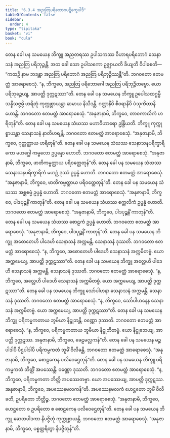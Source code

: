 ```yaml
---
title: "6.3.4 အညတြပရိဘောဂပဋိက္ခေပါဒိ"
tableOfContents: false
sidebar:
  order: 4
type: "tipitaka"
basket: "vi"
book: "cula"
---
```



<DynamicBreadcrumb />

<Division number="324" book="cula" e="ch" v="4" p="327">

<Paragraph number="1415" book="cula">
တေန ခေါ ပန သမယေန ဘိက္ခူ အညတရဿ ဥပါသကဿ ဝိဟာရပရိဘောဂံ သေနာသနံ အညတြ ပရိဘုဉ္ဇန္တိ. အထ ခေါ သော ဥပါသကော ဥဇ္ဈာယတိ ခိယျတိ ဝိပါစေတိ—  “ကထဉှိ နာမ ဘဒန္တာ အညတြ ပရိဘောဂံ အညတြ ပရိဘုဉ္ဇိဿန္တီ”တိ. ဘဂဝတော ဧတမတ္ထံ အာရောစေသုံ. “န, ဘိက္ခဝေ, အညတြ ပရိဘောဂေါ အညတြ ပရိဘုဉ္ဇိတဗ္ဗော. ယော ပရိဘုဉ္ဇေယျ, အာပတ္တိ ဒုက္ကဋဿာ”တိ.
</Paragraph>

<Paragraph number="1416" book="cula">
တေန ခေါ ပန သမယေန ဘိက္ခူ ဥပေါသထဂ္ဂမ္ပိ သန္နိသဇ္ဇမ္ပိ ဟရိတုံ ကုက္ကုစ္စာယန္တာ ဆမာယ နိသီဒန္တိ. ဂတ္တာနိပိ စီဝရာနိပိ ပံသုကိတာနိ ဟောန္တိ. ဘဂဝတော ဧတမတ္ထံ အာရောစေသုံ. “အနုဇာနာမိ, ဘိက္ခဝေ, တာဝကာလိကံ ဟရိတုန်”တိ.
</Paragraph>

<Paragraph number="1417" book="cula">
တေန ခေါ ပန သမယေန သံဃဿ မဟာဝိဟာရော ဥန္ဒြိယတိ. ဘိက္ခူ ကုက္ကုစ္စာယန္တာ သေနာသနံ နာတိဟရန္တိ. ဘဂဝတော ဧတမတ္ထံ အာရောစေသုံ. “အနုဇာနာမိ, ဘိက္ခဝေ, ဂုတ္တတ္ထာယ ဟရိတုန်”တိ.
</Paragraph>

<Paragraph number="1418" book="cula">
တေန ခေါ ပန သမယေန သံဃဿ သေနာသနပရိက္ခာရိကော မဟဂ္ဃေါ ကမ္ဗလော ဥပ္ပန္နော ဟောတိ. ဘဂဝတော ဧတမတ္ထံ အာရောစေသုံ. “အနုဇာနာမိ, ဘိက္ခဝေ, ဖာတိကမ္မတ္ထာယ ပရိဝတ္တေတုန်”တိ.
</Paragraph>

<Paragraph number="1419" book="cula">
တေန ခေါ ပန သမယေန သံဃဿ သေနာသနပရိက္ခာရိကံ မဟဂ္ဃံ ဒုဿံ ဥပ္ပန္နံ ဟောတိ. ဘဂဝတော ဧတမတ္ထံ အာရောစေသုံ. “အနုဇာနာမိ, ဘိက္ခဝေ, ဖာတိကမ္မတ္ထာယ ပရိဝတ္တေတုန်”တိ.
</Paragraph>

<Paragraph number="1420" book="cula">
တေန ခေါ ပန သမယေန သံဃဿ အစ္ဆစမ္မံ ဥပ္ပန္နံ ဟောတိ. ဘဂဝတော ဧတမတ္ထံ အာရောစေသုံ. “အနုဇာနာမိ, ဘိက္ခဝေ, ပါဒပုဉ္ဆနိံ ကာတုန်”တိ.
</Paragraph>

<Paragraph number="1421" book="cula">
တေန ခေါ ပန သမယေန သံဃဿ စက္ကလိကံ ဥပ္ပန္နံ ဟောတိ. ဘဂဝတော ဧတမတ္ထံ အာရောစေသုံ. “အနုဇာနာမိ, ဘိက္ခဝေ, ပါဒပုဉ္ဆနိံ ကာတုန်”တိ.
</Paragraph>

<Paragraph number="1422" book="cula">
တေန ခေါ ပန သမယေန သံဃဿ စောဠကံ ဥပ္ပန္နံ ဟောတိ. ဘဂဝတော ဧတမတ္ထံ အာရောစေသုံ. “အနုဇာနာမိ, ဘိက္ခဝေ, ပါဒပုဉ္ဆနိံ ကာတုန်”တိ.
</Paragraph>

<Paragraph number="1423" book="cula">
တေန ခေါ ပန သမယေန ဘိက္ခူ အဓောတေဟိ ပါဒေဟိ သေနာသနံ အက္ကမန္တိ. သေနာသနံ ဒုဿတိ. ဘဂဝတော ဧတမတ္ထံ အာရောစေသုံ. “န, ဘိက္ခဝေ, အဓောတေဟိ ပါဒေဟိ သေနာသနံ အက္ကမိတဗ္ဗံ. ယော အက္ကမေယျ, အာပတ္တိ ဒုက္ကဋဿာ”တိ.
</Paragraph>

<Paragraph number="1424" book="cula">
တေန ခေါ ပန သမယေန ဘိက္ခူ အလ္လေဟိ ပါဒေဟိ သေနာသနံ အက္ကမန္တိ. သေနာသနံ ဒုဿတိ. ဘဂဝတော ဧတမတ္ထံ အာရောစေသုံ. “န, ဘိက္ခဝေ, အလ္လေဟိ ပါဒေဟိ သေနာသနံ အက္ကမိတဗ္ဗံ. ယော အက္ကမေယျ, အာပတ္တိ ဒုက္ကဋဿာ”တိ.
</Paragraph>

<Paragraph number="1425" book="cula">
တေန ခေါ ပန သမယေန ဘိက္ခူ သော်ပါဟနာ သေနာသနံ အက္ကမန္တိ. သေနာသနံ ဒုဿတိ. ဘဂဝတော ဧတမတ္ထံ အာရောစေသုံ. “န, ဘိက္ခဝေ, သော်ပါဟနေန သေနာသနံ အက္ကမိတဗ္ဗံ. ယော အက္ကမေယျ, အာပတ္တိ ဒုက္ကဋဿာ”တိ.
</Paragraph>

<Paragraph number="1426" book="cula">
တေန ခေါ ပန သမယေန ဘိက္ခူ ပရိကမ္မကတာယ ဘူမိယာ နိဋ္ဌုဘန္တိ. ဝဏ္ဏော ဒုဿတိ. ဘဂဝတော ဧတမတ္ထံ အာရောစေသုံ. “န, ဘိက္ခဝေ, ပရိကမ္မကတာယ ဘူမိယာ နိဋ္ဌုဘိတဗ္ဗံ. ယော နိဋ္ဌုဘေယျ, အာပတ္တိ ဒုက္ကဋဿ. အနုဇာနာမိ, ဘိက္ခဝေ, ခေဠမလ္လကန်”တိ.
</Paragraph>

<Paragraph number="1427" book="cula">
တေန ခေါ ပန သမယေန မဉ္စပါဒါပိ ပီဌပါဒါပိ ပရိကမ္မကတံ ဘူမိံ ဝိလိခန္တိ. ဘဂဝတော ဧတမတ္ထံ အာရောစေသုံ. “အနုဇာနာမိ, ဘိက္ခဝေ, စောဠကေန ပလိဝေဌေတုန်”တိ.
</Paragraph>

<Paragraph number="1428" book="cula">
တေန ခေါ ပန သမယေန ဘိက္ခူ ပရိကမ္မကတံ ဘိတ္တိံ အပဿေန္တိ. ဝဏ္ဏော ဒုဿတိ. ဘဂဝတော ဧတမတ္ထံ အာရောစေသုံ. “န, ဘိက္ခဝေ, ပရိကမ္မကတာ ဘိတ္တိ အပဿေတဗ္ဗာ. ယော အပဿေယျ, အာပတ္တိ ဒုက္ကဋဿ. အနုဇာနာမိ, ဘိက္ခဝေ, အပဿေနဖလကန်”တိ. အပဿေနဖလကံ ဟေဋ္ဌတော ဘူမိံ ဝိလိခတိ, ဥပရိတော ဘိတ္တိဉ္စ. ဘဂဝတော ဧတမတ္ထံ အာရောစေသုံ. “အနုဇာနာမိ, ဘိက္ခဝေ, ဟေဋ္ဌတော စ ဥပရိတော စ စောဠကေန ပလိဝေဌေတုန်”တိ.
</Paragraph>

<Paragraph number="1429" book="cula">
တေန ခေါ ပန သမယေန ဘိက္ခူ ဓောတပါဒကာ နိပဇ္ဇိတုံ ကုက္ကုစ္စာယန္တိ. ဘဂဝတော ဧတမတ္ထံ အာရောစေသုံ. “အနုဇာနာမိ, ဘိက္ခဝေ, ပစ္စတ္ထရိတွာ နိပဇ္ဇိတုန်”တိ.
</Paragraph>
</Division>